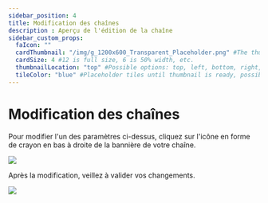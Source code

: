 ```yaml
---
sidebar_position: 4
title: Modification des chaînes
description : Aperçu de l'édition de la chaîne
sidebar_custom_props:
  faIcon: ""
  cardThumbnail: "/img/g_1200x600_Transparent_Placeholder.png" #The thumbnail on the category card.
  cardSize: 4 #12 is full size, 6 is 50% width, etc.
  thumbnailLocation: "top" #Possible options: top, left, bottom, right, none
  tileColor: "blue" #Placeholder tiles until thumbnail is ready, possible options: blue, cream, darkpurple, lightpurple, mauve, orange, pink, none
---
```


# Modification des chaînes

Pour modifier l'un des paramètres ci-dessus, cliquez sur l'icône en forme de crayon en bas à droite de la bannière de votre chaîne.

<Image src="/img/fr/Modificationdeschaînes01A.png" />

Après la modification, veillez à valider vos changements.

<Image src="/img/fr/Modificationdeschaînes02A.png" />
